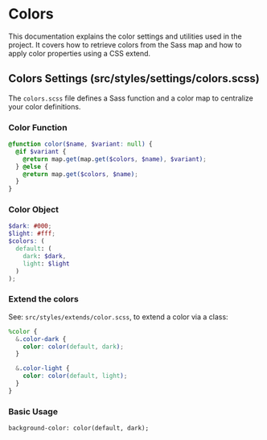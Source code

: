 
<Meta title='Documentation/Colors' />

# Colors

This documentation explains the color settings and utilities used in the project. It covers how to retrieve colors from the Sass map and how to apply color properties using a CSS extend.

## Colors Settings (src/styles/settings/colors.scss)

The `colors.scss` file defines a Sass function and a color map to centralize your color definitions.

### Color Function

```scss
@function color($name, $variant: null) {
  @if $variant {
    @return map.get(map.get($colors, $name), $variant);
  } @else {
    @return map.get($colors, $name);
  }
}
```

### Color Object

```scss
$dark: #000;
$light: #fff;
$colors: (
  default: (
    dark: $dark,
    light: $light
  )
);
```

### Extend the colors

See: `src/styles/extends/color.scss`, to extend a color via a class:

```scss
%color {
  &.color-dark {
    color: color(default, dark);
  }

  &.color-light {
    color: color(default, light);
  }
}
```

### Basic Usage

`background-color: color(default, dark);`
